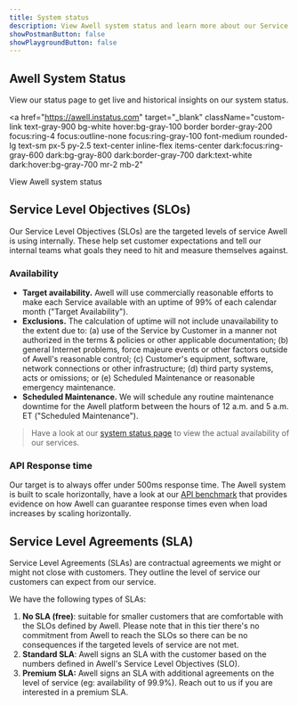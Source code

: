 ```yaml
---
title: System status
description: View Awell system status and learn more about our Service Level Objectives and Agreements.
showPostmanButton: false
showPlaygroundButton: false
---
```


## Awell System Status

View our status page to get live and historical insights on our system status.

<a
  href="https://awell.instatus.com"
  target="_blank"
  className="custom-link text-gray-900 bg-white hover:bg-gray-100 border border-gray-200 focus:ring-4 focus:outline-none focus:ring-gray-100 font-medium rounded-lg text-sm px-5 py-2.5 text-center inline-flex items-center dark:focus:ring-gray-600 dark:bg-gray-800 dark:border-gray-700 dark:text-white dark:hover:bg-gray-700 mr-2 mb-2"
>
  <div className="mr-2 -ml-1 w-2 h-2 bg-green-500 rounded-full"></div>
  <span>View Awell system status</span>
</a>

## Service Level Objectives (SLOs)

Our Service Level Objectives (SLOs) are the targeted levels of service Awell is using internally. These help set customer expectations and tell our internal teams what goals they need to hit and measure themselves against.

### Availability

- **Target availability.** Awell will use commercially reasonable efforts to make each Service available with an <span className='underline'>uptime of 99%</span> of each calendar month ("Target Availability").
- **Exclusions.** The calculation of uptime will not include unavailability to the extent due to: (a) use of the Service by Customer in a manner not authorized in the terms & policies or other applicable documentation; (b) general Internet problems, force majeure events or other factors outside of Awell's reasonable control; (c) Customer's equipment, software, network connections or other infrastructure; (d) third party systems, acts or omissions; or (e) Scheduled Maintenance or reasonable emergency maintenance.
- **Scheduled Maintenance.** We will schedule any routine maintenance downtime for the Awell platform between the hours of 12 a.m. and 5 a.m. ET ("Scheduled Maintenance"). 

> Have a look at our [system status page](https://awell.instatus.com) to view the actual availability of our services.

### API Response time

Our target is to always offer under 500ms response time. The Awell system is built to scale horizontally, have a look at our [API benchmark](/documents/orchestration-api-benchmark) that provides evidence on how Awell can guarantee response times even when load increases by scaling horizontally.

## Service Level Agreements (SLA)

Service Level Agreements (SLAs) are contractual agreements we might or might not close with customers. They outline the level of service our customers can expect from our service.

We have the following types of SLAs:

1. **No SLA (free)**: suitable for smaller customers that are comfortable with the SLOs defined by Awell. Please note that in this tier there's no commitment from Awell to reach the SLOs so there can be no consequences if the targeted levels of service are not met.
2. **Standard SLA**: Awell signs an SLA with the customer based on the numbers defined in Awell's Service Level Objectives (SLO).
3. **Premium SLA:** Awell signs an SLA with additional agreements on the level of service (eg: availability of 99.9%). Reach out to us if you are interested in a premium SLA.
